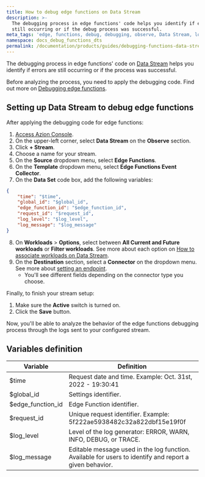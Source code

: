 ```yaml
---
title: How to debug edge functions on Data Stream
description: >-
  The debugging process in edge functions' code helps you identify if errors are
  still occurring or if the debug process was successful.
meta_tags: 'edge, functions, debug, debugging, observe, Data Stream, logs'
namespace: docs_debug_functions_dts
permalink: /documentation/products/guides/debugging-functions-data-stream/
---
```


The debugging process in edge functions' code on [Data Stream](/en/documentation/products/observe/data-stream/) helps you identify if errors are still occurring or if the process was successful.

Before analyzing the process, you need to apply the debugging code. Find out more on [Debugging edge functions](/en/documentation/devtools/debugging/).


## Setting up Data Stream to debug edge functions

After applying the debugging code for edge functions:

1. [Access Azion Console](https://console.azion.com).
2. On the upper-left corner, select **Data Stream** on the **Observe** section.
3. Click **+ Stream**.
4. Choose a name for your stream.
5. On the **Source** dropdown menu, select **Edge Functions**.
6. On the **Template** dropdown menu, select **Edge Functions Event Collector**.
7. On the **Data Set** code box, add the following variables:

```json
{
	"time": "$time",
    "global_id": "$global_id",
    "edge_function_id": "$edge_function_id",
    "request_id": "$request_id",
    "log_level": "$log_level",
    "log_message": "$log_message"
}
```

8. On **Workloads** > **Options**, select between **All Current and Future workloads** or **Filter workloads**. See more about each option on [How to associate workloads on Data Stream](/en/documentation/products/guides/data-stream-associate-workloads/).
9. On the **Destination** section, select a **Connector** on the dropdown menu. See more about [setting an endpoint](/en/documentation/products/observe/data-stream/#endpoints).
    - You'll see different fields depending on the connector type you choose.

Finally, to finish your stream setup:

1. Make sure the **Active** switch is turned on.
2. Click the **Save** button.

Now, you'll be able to analyze the behavior of the edge functions debugging process through the logs sent to your configured stream.

## Variables definition

| Variable          | Definition                                                  |
| ----------------- | ----------------------------------------------------------- |
| $time             | Request date and time. Example: Oct. 31st, 2022 - 19:30:41                               |
| $global_id        | Settings identifier.                                        |
| $edge_function_id | Edge Function identifier.                                   |
| $request_id       | Unique request identifier. Example: 5f222ae5938482c32a822dbf15e19f0f                                         |
| $log_level        | Level of the log generator: ERROR, WARN, INFO, DEBUG, or TRACE. |
| $log_message      | Editable message used in the log function. Available for users to identify and report a given behavior.     |





